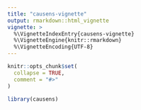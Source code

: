 ```yaml
---
title: "causens-vignette"
output: rmarkdown::html_vignette
vignette: >
  %\VignetteIndexEntry{causens-vignette}
  %\VignetteEngine{knitr::rmarkdown}
  %\VignetteEncoding{UTF-8}
---
```


```r
knitr::opts_chunk$set(
  collapse = TRUE,
  comment = "#>"
)
```

```r
library(causens)
```
